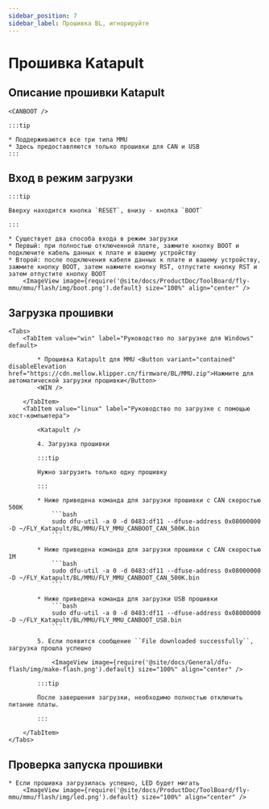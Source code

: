 ```yaml
---
sidebar_position: 7
sidebar_label: Прошивка BL, игнорируйте
---
```









# Прошивка Katapult

## Описание прошивки Katapult

    <CANBOOT />

    :::tip

    * Поддерживаются все три типа MMU
    * Здесь предоставляются только прошивки для CAN и USB
    :::

## Вход в режим загрузки

    :::tip

    Вверху находится кнопка `RESET`, внизу - кнопка `BOOT`

    :::

    * Существует два способа входа в режим загрузки
    * Первый: при полностью отключенной плате, зажмите кнопку BOOT и подключите кабель данных к плате и вашему устройству
    * Второй: после подключения кабеля данных к плате и вашему устройству, зажмите кнопку BOOT, затем нажмите кнопку RST, отпустите кнопку RST и затем отпустите кнопку BOOT
        <ImageView image={require('@site/docs/ProductDoc/ToolBoard/fly-mmu/mmu/flash/img/boot.png').default} size="100%" align="center" />

## Загрузка прошивки
    <Tabs>
        <TabItem value="win" label="Руководство по загрузке для Windows" default>
        
            * Прошивка Katapult для MMU <Button variant="contained" disableElevation href="https://cdn.mellow.klipper.cn/firmware/BL/MMU.zip">Нажмите для автоматической загрузки прошивки</Button>
            <WIN />
            
        </TabItem>
        <TabItem value="linux" label="Руководство по загрузке с помощью хост-компьютера">
            
            <Katapult />

            4. Загрузка прошивки

            :::tip

            Нужно загрузить только одну прошивку

            :::

            * Ниже приведена команда для загрузки прошивки с CAN скоростью 500K
                ```bash
                sudo dfu-util -a 0 -d 0483:df11 --dfuse-address 0x08000000 -D ~/FLY_Katapult/BL/MMU/FLY_MMU_CANBOOT_CAN_500K.bin
                ```
                       
            * Ниже приведена команда для загрузки прошивки с CAN скоростью 1M
                ```bash
                sudo dfu-util -a 0 -d 0483:df11 --dfuse-address 0x08000000 -D ~/FLY_Katapult/BL/MMU/FLY_MMU_CANBOOT_CAN_500K.bin
                ```

            * Ниже приведена команда для загрузки USB прошивки
                ```bash
                sudo dfu-util -a 0 -d 0483:df11 --dfuse-address 0x08000000 -D ~/FLY_Katapult/BL/MMU/FLY_MMU_CANBOOT_USB.bin
                ```

            5. Если появится сообщение ``File downloaded successfully``, загрузка прошла успешно

                <ImageView image={require('@site/docs/General/dfu-flash/img/make-flash.png').default} size="100%" align="center" />

            :::tip

            После завершения загрузки, необходимо полностью отключить питание платы.

            :::

        </TabItem>
    </Tabs>

## Проверка запуска прошивки

    * Если прошивка загрузилась успешно, LED будет мигать
        <ImageView image={require('@site/docs/ProductDoc/ToolBoard/fly-mmu/mmu/flash/img/led.png').default} size="100%" align="center" />

